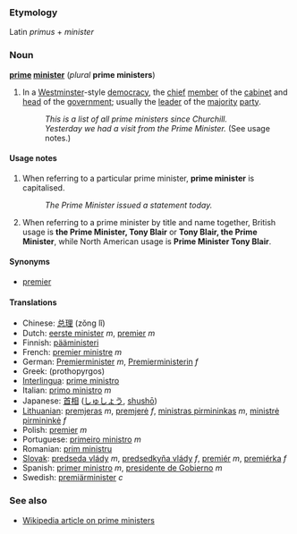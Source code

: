 ===Etymology===
Latin ''primus'' + ''minister''

===Noun===
'''[[prime]] [[minister]]''' (''plural'' '''prime ministers''')

#In a [[Westminster]]-style [[democracy]], the [[chief]] [[member]] of the [[cabinet]] and [[head]] of the [[government]]; usually the [[leader]] of the [[majority]] [[party]].
#:''This is a list of all prime ministers since Churchill.''
#:''Yesterday we had a visit from the Prime Minister.'' (See usage notes.)

====Usage notes====
#When referring to a particular prime minister, '''prime minister''' is capitalised.
#:''The Prime Minister issued a statement today.''
#When referring to a prime minister by title and name together, British usage is '''the Prime Minister, Tony Blair''' or '''Tony Blair, the Prime Minister''', while North American usage is '''Prime Minister Tony Blair'''.

====Synonyms====
*[[premier]]

====Translations====
*Chinese: [[总理]] (zǒng lǐ)
*Dutch: [[eerste minister]] ''m'', [[premier#Dutch|premier]] ''m''
*Finnish: [[pääministeri]]
*French: [[premier ministre]] ''m''
*German: [[Premierminister]] ''m'', [[Premierministerin]] ''f''
*Greek: [[ ]] (prothopyrgos)<!--please provide the translation in Greek script-->
*[[Interlingua]]: [[prime ministro]]
*Italian: [[primo ministro]] ''m''
*Japanese: [[首相]] ([[しゅしょう]], [[shushō]])
*[[Lithuanian]]: [[premjeras]] ''m'', [[premjerė]] ''f'', [[ministras pirmininkas]] ''m'', [[ministrė pirmininkė]] ''f''
*Polish: [[premier#Polish|premier]] ''m''
*Portuguese: [[primeiro ministro]] ''m''
*Romanian: [[prim ministru]]
*[[Slovak]]: [[predseda vlády]] ''m'', [[predsedkyňa vlády]] ''f'', [[premiér]] ''m'', [[premiérka]] ''f''
*Spanish: [[primer ministro]] ''m'', [[presidente de Gobierno]] ''m''
*Swedish: [[premiärminister]] ''c''

===See also===
*[[w:prime minister|Wikipedia article on prime ministers]]